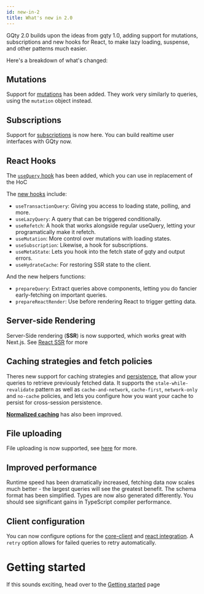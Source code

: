 ```yaml
---
id: new-in-2
title: What's new in 2.0
---
```


GQty 2.0 builds upon the ideas from gqty 1.0, adding support for mutations, subscriptions and new hooks for React, to make lazy loading, suspense, and other patterns much easier.

Here's a breakdown of what's changed:

## Mutations

Support for [mutations](/client/mutations) has been added. They work very similarly to queries, using the `mutation` object instead.

## Subscriptions

Support for [subscriptions](/client/subscriptions) is now here. You can build realtime user interfaces with GQty now.

## React Hooks

The [`useQuery` hook](/react/fetching-data) has been added, which you can use in replacement of the HoC

The [new hooks](/react/fetching-data) include:

- `useTransactionQuery`: Giving you access to loading state, polling, and more.
- `useLazyQuery`: A query that can be triggered conditionally.
- `useRefetch`: A hook that works alongside regular useQuery, letting your programatically make it refetch.
- `useMutation`: More control over mutations with loading states.
- `useSubscription`: Likewise, a hook for subscriptions.
- `useMetaState`: Lets you hook into the fetch state of gqty and output errors.
- `useHydrateCache`: For restoring SSR state to the client.

And the new helpers functions:

- `prepareQuery`: Extract queries above components, letting you do fancier early-fetching on important queries.
- `prepareReactRender`: Use before rendering React to trigger getting data.

## Server-side Rendering

Server-Side rendering (**SSR**) is now supported, which works great with Next.js. See [React SSR](/react/ssr) for more

## Caching strategies and fetch policies

Theres new support for caching strategies and [persistence](/client/persistence), that allow your queries to retrieve previously fetched data. It supports the `stale-while-revalidate` pattern
as well as `cache-and-network`, `cache-first`, `network-only` and `no-cache` policies, and lets you configure how you want your cache to persist for cross-session persistence.

[**Normalized caching**](/client/config#normalization) has also been improved.

## File uploading

File uploading is now supported, see [here](/client/graphql-upload) for more.

## Improved performance

Runtime speed has been dramatically increased, fetching data now scales much better - the largest queries will see the greatest benefit. The schema format has been simplified. Types are now also generated differently. You should see significant gains in TypeScript compiler performance.

## Client configuration

You can now configure options for the [core-client](/client/config) and [react integration](/react/config). A `retry` option allows for failed queries to retry automatically.

# Getting started

If this sounds exciting, head over to the [Getting started](/getting-started) page
